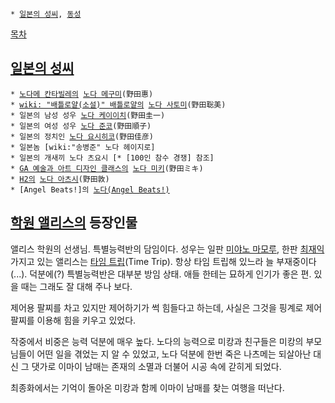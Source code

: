  * [[일본의 성씨]], [[동성]]
[[목차]]

== [[일본의 성씨]] ==
 * [[노다메 칸타빌레]]의 [[노다 메구미]](野田惠)
 * [[wiki: "배틀로얄(소설)" 배틀로얄]]의 [[노다 사토미]](野田聡美)
 * 일본의 남성 성우 [[노다 케이이치]](野田圭一)
 * 일본의 여성 성우 [[노다 준코]](野田順子)
 * 일본의 정치인 [[노다 요시히코]](野田佳彦)
 * 일본놈 [wiki:"송병준" 노다 헤이지로]
 * 일본의 개새끼 노다 츠요시 [* [100인 참수 경쟁] 참조]
 * [[GA 예술과 아트 디자인 클래스]]의 [[노다 미키]](野田ミキ)
 * [[H2]]의 [[노다 아츠시]](野田敦)
 * [Angel Beats!]의 [[노다(Angel Beats!)]]

== [[학원 앨리스]]의 등장인물 ==
앨리스 학원의 선생님. 특별능력반의 담임이다. 성우는 일판 [[미야노 마모루]], 한판 [[최재익]]
가지고 있는 앨리스는 [[타임 트립]](Time Trip). 항상 타임 트립해 있느라 늘 부재중이다(...). 덕분에(?) 특별능력반은 대부분 방임 상태. 애들 한테는 묘하게 인기가 좋은 편. 있을 때는 그래도 잘 대해 주나 보다.

제어용 팔찌를 차고 있지만 제어하기가 썩 힘들다고 하는데, 사실은 그것을 핑계로 제어 팔찌를 이용해 힘을 키우고 있었다. 

작중에서 비중은 능력 덕분에 매우 높다. 노다의 능력으로 미캉과 친구들은 미캉의 부모님들이 어떤 일을 겪었는 지 알 수 있었고, 노다 덕분에 한번 죽은 나츠메는 되살아난 대신 그 댓가로 이마이 남매는 존재의 소멸과 더불어 시공 속에 갇히게 되었다.

최종화에서는 기억이 돌아온 미캉과 함께 이마이 남매를 찾는 여행을 떠난다.
